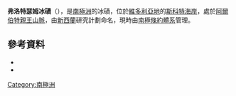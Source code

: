 {{coord|76|51|S|161|40|E|source:GNIS|display=title}}

'''弗洛特瑟姆冰磧'''（{{lang-en|Flotsam Moraines}}），是[[南極洲|南極洲]]的冰磧，位於[[維多利亞地|維多利亞地]]的[[斯科特海岸|斯科特海岸]]，處於[[阿爾伯特親王山脈|阿爾伯特親王山脈]]，由[[新西蘭|新西蘭]]研究計劃命名，現時由[[南極條約體系|南極條約體系]]管理。

==參考資料==
*{{cite gnis | type = antarid | id = 5061| name = Flotsam Moraines | accessdate = 2012-03-28}}
*{{usgs-gazetteer|id=5061}}

{{DEFAULTSORT:Flotsam Moraines}}
[[Category:南極洲|Category:南極洲]]


{{ScottCoast-geo-stub}}